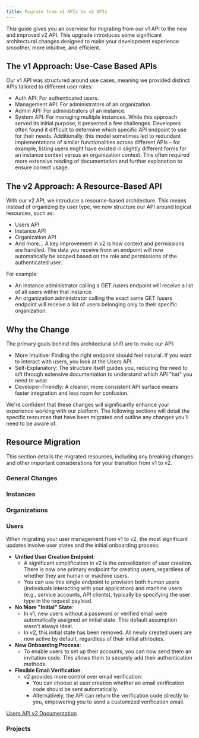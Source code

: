 ```yaml
---
title: Migrate from v1 APIs to v2 APIs
---
```


This guide gives you an overview for migrating from our v1 API to the new and improved v2 API.
This upgrade introduces some significant architectural changes designed to make your development experience smoother, more intuitive, and efficient.

## The v1 Approach: Use-Case Based APIs
Our v1 API was structured around use cases, meaning we provided distinct APIs tailored to different user roles:

- Auth API: For authenticated users.
- Management API: For administrators of an organization.
- Admin API: For administrators of an instance.
- System API: For managing multiple instances.
While this approach served its initial purpose, it presented a few challenges.
Developers often found it difficult to determine which specific API endpoint to use for their needs.
Additionally, this model sometimes led to redundant implementations of similar functionalities across different APIs – for example, listing users might have existed in slightly different forms for an instance context versus an organization context.
This often required more extensive reading of documentation and further explanation to ensure correct usage.

## The v2 Approach: A Resource-Based API
With our v2 API, we introduce a resource-based architecture.
This means instead of organizing by user type, we now structure our API around logical resources, such as:
- Users API
- Instance API
- Organization API
- And more...
A key improvement in v2 is how context and permissions are handled.
The data you receive from an endpoint will now automatically be scoped based on the role and permissions of the authenticated user.

For example:
- An instance administrator calling a GET /users endpoint will receive a list of all users within that instance.
- An organization administrator calling the exact same GET /users endpoint will receive a list of users belonging only to their specific organization.

## Why the Change
The primary goals behind this architectural shift are to make our API:
- More Intuitive: Finding the right endpoint should feel natural. If you want to interact with users, you look at the Users API.
- Self-Explanatory: The structure itself guides you, reducing the need to sift through extensive documentation to understand which API "hat" you need to wear.
- Developer-Friendly: A cleaner, more consistent API surface means faster integration and less room for confusion.

We're confident that these changes will significantly enhance your experience working with our platform.
The following sections will detail the specific resources that have been migrated and outline any changes you'll need to be aware of.

## Resource Migration

This section details the migrated resources, including any breaking changes and other important considerations for your transition from v1 to v2.

### General Changes

### Instances

### Organizations

### Users

When migrating your user management from v1 to v2, the most significant updates involve user states and the initial onboarding process:

- **Unified User Creation Endpoint**:
  - A significant simplification in v2 is the consolidation of user creation. There is now one primary endpoint for creating users, regardless of whether they are human or machine users.
  - You can use this single endpoint to provision both human users (individuals interacting with your application) and machine users (e.g., service accounts, API clients), typically by specifying the user type in the request payload.
- **No More "Initial" State**:
  - In v1, new users without a password or verified email were automatically assigned an initial state. This default assumption wasn't always ideal.
  - In v2, this initial state has been removed. All newly created users are now active by default, regardless of their initial attributes.
- **New Onboarding Process**:
  - To enable users to set up their accounts, you can now send them an invitation code. This allows them to securely add their authentication methods.
- **Flexible Email Verification**:
  - v2 provides more control over email verification:
    - You can choose at user creation whether an email verification code should be sent automatically.
    - Alternatively, the API can return the verification code directly to you, empowering you to send a customized verification email.

[Users API v2 Documentation](http://localhost:3000/docs/apis/resources/user_service_v2)

### Projects

